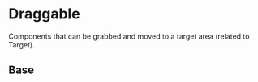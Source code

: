 
<Meta title="Theme/Characteristics/Draggable" />

# Draggable

Components that can be grabbed and moved to a target area (related to Target).

## Base

<DocGrid>
  <CursorBlock cursor="--salt-draggable-vertical-cursor-hover" />
  <CursorBlock cursor="--salt-draggable-vertical-cursor-active" />
  <CursorBlock cursor="--salt-draggable-horizontal-cursor-hover" />
  <CursorBlock cursor="--salt-draggable-horizontal-cursor-active" />
  <CursorBlock cursor="--salt-draggable-grab-cursor-hover" />
  <CursorBlock cursor="--salt-draggable-grab-cursor-active" />
</DocGrid>
